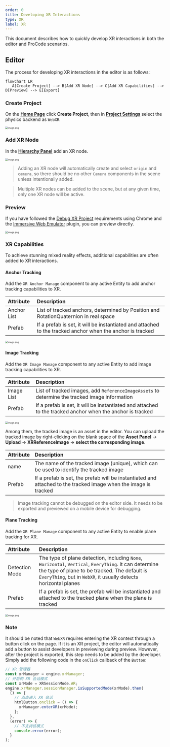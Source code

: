 ```yaml
---
order: 0
title: Developing XR Interactions
type: XR
label: XR
---
```


This document describes how to quickly develop XR interactions in both the editor and ProCode scenarios.

## Editor

The process for developing XR interactions in the editor is as follows:

```mermaid
flowchart LR
   A[Create Project] --> B[Add XR Node] --> C[Add XR Capabilities] --> D[Preview] --> E[Export]
```

### Create Project

On the **[Home Page](/en/docs/interface/intro/#%E9%A6%96%E9%A1%B5)** click **Create Project**, then in **[Project Settings](/en/docs/interface/sidebar/#project-settings)** select the physics backend as `WebXR`.

<img src="https://mdn.alipayobjects.com/huamei_yo47yq/afts/img/A*n0b_Sa89AKoAAAAAAAAAAAAADhuCAQ/original" alt="image.png" style="zoom:50%;" />

### Add XR Node

In the **[Hierarchy Panel](/en/docs/interface/hierarchy/)** add an XR node.

<img src="https://mdn.alipayobjects.com/huamei_yo47yq/afts/img/A*qGeqSa-gx8EAAAAAAAAAAAAADhuCAQ/original" alt="image.png" style="zoom:50%;" />

> Adding an XR node will automatically create and select `origin` and `camera`, so there should be no other `Camera` components in the scene unless intentionally added.

> Multiple XR nodes can be added to the scene, but at any given time, only one XR node will be active.

### Preview

If you have followed the [Debug XR Project](/en/docs/xr/quickStart/debug/) requirements using Chrome and the [Immersive Web Emulator](https://chromewebstore.google.com/detail/immersive-web-emulator/cgffilbpcibhmcfbgggfhfolhkfbhmik) plugin, you can preview directly.

<img src="https://mdn.alipayobjects.com/huamei_yo47yq/afts/img/A*aiw2Tq994REAAAAAAAAAAAAADhuCAQ/original" alt="image.png" style="zoom:50%;" />

### XR Capabilities

To achieve stunning mixed reality effects, additional capabilities are often added to XR interactions.

#### Anchor Tracking

Add the `XR Anchor Manage` component to any active Entity to add anchor tracking capabilities to XR.

| Attribute   | Description                                                                 |
| :---------- | :-------------------------------------------------------------------------- |
| Anchor List | List of tracked anchors, determined by Position and RotationQuaternion in real space |
| Prefab      | If a prefab is set, it will be instantiated and attached to the tracked anchor when the anchor is tracked |

<img src="https://mdn.alipayobjects.com/huamei_yo47yq/afts/img/A*QJgzSasSHmQAAAAAAAAAAAAADhuCAQ/original" alt="image.png" style="zoom:50%;" />

#### Image Tracking

Add the `XR Image Manage` component to any active Entity to add image tracking capabilities to XR.

| Attribute  | Description                                                               |
| :--------- | :------------------------------------------------------------------------ |
| Image List | List of tracked images, add `ReferenceImageAssets` to determine the tracked image information |
| Prefab     | If a prefab is set, it will be instantiated and attached to the tracked anchor when the anchor is tracked |

<img src="https://mdn.alipayobjects.com/huamei_yo47yq/afts/img/A*QJgzSasSHmQAAAAAAAAAAAAADhuCAQ/original" alt="image.png" style="zoom:50%;" />

Among them, the tracked image is an asset in the editor. You can upload the tracked image by right-clicking on the blank space of the **[Asset Panel](/en/docs/assets/interface/)** → **Upload** → **XRReferenceImage** → **select the corresponding image**.

| Attribute | Description |
| :-------- | :---------- |
| name      | The name of the tracked image (unique), which can be used to identify the tracked image |
| Prefab    | If a prefab is set, the prefab will be instantiated and attached to the tracked image when the image is tracked |

> Image tracking cannot be debugged on the editor side. It needs to be exported and previewed on a mobile device for debugging.

#### Plane Tracking

Add the `XR Plane Manage` component to any active Entity to enable plane tracking for XR.

| Attribute       | Description |
| :-------------- | :---------- |
| Detection Mode  | The type of plane detection, including `None`, `Horizontal`, `Vertical`, `EveryThing`. It can determine the type of plane to be tracked. The default is `EveryThing`, but in `WebXR`, it usually detects horizontal planes |
| Prefab          | If a prefab is set, the prefab will be instantiated and attached to the tracked plane when the plane is tracked |

<img src="https://mdn.alipayobjects.com/huamei_yo47yq/afts/img/A*10GkTo4k-CcAAAAAAAAAAAAADhuCAQ/original" alt="image.png" style="zoom:50%;" />

### Note

It should be noted that `WebXR` requires entering the XR context through a button click on the page. If it is an XR project, the editor will automatically add a button to assist developers in previewing during preview. However, after the project is exported, this step needs to be added by the developer. Simply add the following code in the `onClick` callback of the `Button`:

```typescript
// XR 管理器
const xrManager = engine.xrManager;
// 开启的 XR 会话模式
const xrMode = XRSessionMode.AR;
engine.xrManager.sessionManager.isSupportedMode(xrMode).then(
  () => {
    // 点击进入 XR 会话
    htmlButton.onclick = () => {
      xrManager.enterXR(xrMode);
    };
  },
  (error) => {
    // 不支持该模式
    console.error(error);
  }
);
```
